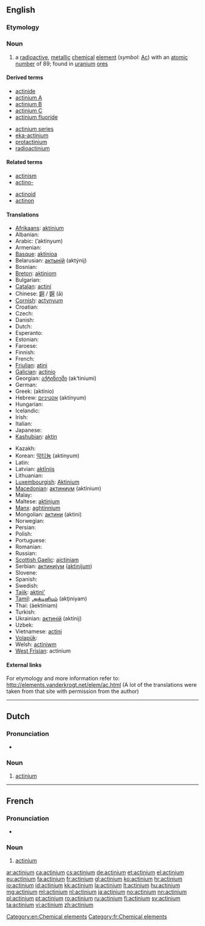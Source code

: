 {{also|Actinium}}
==English==
{{elements|Ac|radium|Ra|thorium|Th}}

===Etymology===
{{confix|actin|ium}}

===Noun===
{{en-noun|-}}
{{wikipedia}}

# a [[radioactive]], [[metallic]] [[chemical]] [[element]] (''symbol'': [[Ac]]) with an [[atomic number]] of 89; found in [[uranium]] [[ore]]s

====Derived terms====
{{der-top}}
* [[actinide]]
* [[actinium A]]
* [[actinium B]]
* [[actinium C]]
* [[actinium fluoride]]
{{der-mid}}
* [[actinium series]]
* [[eka-actinium]]
* [[protactinium]]
* [[radioactinium]]
{{der-bottom}}

====Related terms====
{{rel-top}}
* [[actinism]]
* [[actino-]]
{{rel-mid}}
* [[actinoid]]
* [[actinon]]
{{rel-bottom}}

====Translations====
{{trans-top|chemical element}}
* [[Afrikaans]]: [[aktinium]]
* Albanian: {{t-|sq|aktin|xs=Albanian}}
* Arabic: {{Arab|[[اكتنيوم]]}} (’aktínyum) {{m}}
* Armenian: {{t-|hy|ակտինիում|tr=aktinium}}
* [[Basque]]: [[aktinioa]]
* Belarusian: [[актынiй]] (aktýnij) {{m}}
* Bosnian: {{t-|bs|aktinijum}}
* [[Breton]]: [[aktiniom]]
* Bulgarian: {{t-|bg|актиний|m|tr=aktínij}}
* [[Catalan]]: [[actini]]
* Chinese: [[錒]] / [[锕]] (ā)
* [[Cornish]]: [[actynyum]]
* Croatian: {{t+|hr|aktinij}}
* Czech: {{t-|cs|aktinium}}
* Danish: {{t-|da|actinium}}
* Dutch: {{t+|nl|actinium|n}}
* Esperanto: {{t-|eo|aktinio|xs=Esperanto}}
* Estonian: {{t-|et|aktiinium}}
* Faroese: {{t-|fo|actinium|xs=Faroese}}
* Finnish: {{t+|fi|aktinium}}
* French: {{t+|fr|actinium|m}}
* [[Friulian]]: [[atini]]
* [[Galician]]: [[actinio]] {{m}}
* Georgian: [[აქტინიუმი]] (ak‘tiniumi)
* German: {{t+|de|Actinium|n}}
* Greek: {{t+|el|ακτίνιο|n}} (aktínio)
* Hebrew: [[אקטיניום]] (aktínyum)
* Hungarian: {{t+|hu|aktínium}}
* Icelandic: {{t+|is|aktín}}
* Irish: {{t-|ga|achtainiam|m|xs=Irish}}
* Italian: {{t+|it|attinio|m}}
* Japanese: {{t+|ja|アクチニウム|tr=akuchiniumu}}
* [[Kashubian]]: [[aktin]]
{{trans-mid}}
* Kazakh: {{t-|kk|актиний|tr=aktinii|sc=Cyrl|xs=Kazakh}}
* Korean: [[악티늄]] (aktinyum)
* Latin: {{t+|la|actinium|n}}
* Latvian: [[aktīnijs]]
* Lithuanian: {{t+|lt|aktinis|xs=Lithuanian}}
* [[Luxembourgish]]: [[Aktinium]]
* [[Macedonian]]: [[актиниум]] (aktínium) {{m}}
* Malay: {{t-|ms|aktinium|xs=Malay}}
* Maltese: [[aktinjum]]
* [[Manx]]: [[aghtinnium]]
* Mongolian: [[актини]] (aktini)
* Norwegian: {{t+|no|actinium}}
* Persian: {{t|fa|اکتینیم|sc=fa-Arab}}
* Polish: {{t+|pl|aktyn|m}}
* Portuguese: {{t+|pt|actínio|m}}
* Romanian: {{t+|ro|actiniu|n}}
* Russian: {{t+|ru|актиний|m|tr=aktínij}}
* [[Scottish Gaelic]]: [[aictiniam]]
* Serbian: [[актиниjум]] ([[aktinijum]]) {{m}}
* Slovene: {{t+|sl|aktinij}}
* Spanish: {{t+|es|actinio|m}}
* Swedish: {{t+|sv|aktinium|n}}
* [[Tajik]]: [[aktini']]
* [[Tamil]]: [[அக்டினியம்]] (akţiniyam)
* Thai: {{Thai|[[แอกทิเนียม]]}} (àektíniam)
* Turkish: {{t+|tr|aktinyum}}
* Ukrainian: [[актинiй]] (aktínij) {{m}}
* Uzbek: {{t-|uz|актиний|tr=aktiniy|sc=Cyrl|xs=Uzbek}}
* Vietnamese: [[actini]]
* [[Volapük]]: {{t|vo|laktinin|xs=Volapük}}
* Welsh: [[actiniwm]]
* [[West Frisian]]: actinium
{{trans-bottom}}

====External links====
For etymology and more information refer to:
http://elements.vanderkrogt.net/elem/ac.html
(A lot of the translations were taken from that site with permission from the author)

[[Category:en:Chemical elements]]

----

==Dutch==
{{wikipedia|lang=nl}}
{{elements|Ac|radium|Ra|thorium|Th|lang=nl}}

===Pronunciation===
* {{audio|Nl-actinium.ogg|Audio}}

===Noun===
{{nl-noun|n|-|-}}

# [[#English|actinium]]

----

==French==
{{wikipedia|lang=fr}}

===Pronunciation===
* {{IPA|lang=fr|/ak.ti.njɔm/}}

===Noun===
{{fr-noun-unc|m}}

# [[#English|actinium]]

[[Category:fr:Chemical elements]]

[[ar:actinium]]
[[ca:actinium]]
[[cs:actinium]]
[[de:actinium]]
[[et:actinium]]
[[el:actinium]]
[[eu:actinium]]
[[fa:actinium]]
[[fr:actinium]]
[[gl:actinium]]
[[ko:actinium]]
[[hr:actinium]]
[[io:actinium]]
[[id:actinium]]
[[kk:actinium]]
[[la:actinium]]
[[lt:actinium]]
[[hu:actinium]]
[[mg:actinium]]
[[ml:actinium]]
[[nl:actinium]]
[[ja:actinium]]
[[no:actinium]]
[[nn:actinium]]
[[pl:actinium]]
[[pt:actinium]]
[[ro:actinium]]
[[ru:actinium]]
[[fi:actinium]]
[[sv:actinium]]
[[ta:actinium]]
[[vi:actinium]]
[[zh:actinium]]